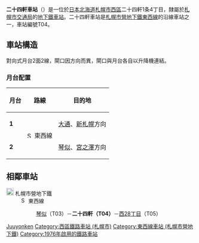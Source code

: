 {{NoteTA |G1=Railway |G2=Transport
|1=zh-cn:地铁; zh-hk:地鐵; zh-mo:地鐵; zh-sg:地铁; zh-tw:地下鐵;
|2=zh-hans:二十四轩站; zh-hk:二十四軒站; zh-tw:二十四軒車站;
}}
{{日本車站資訊
|公司色    = orange
|文字色  = 
|站名    = 二十四軒站
|圖片    = Nijuyonken-sta.jpg
|pxl    = 300px
|圖片說明= 4號出入口
|日文原名= 二十四軒
|平假名= にじゅうよんけん
|羅馬拼音= Nijūyonken
|前一站  = T03 [[琴似站_(札幌市營地下鐵)|琴似]]
|前一站距離   = 0.9
|後一站距離   = 1.2
|後一站  = [[西28丁目站|西28丁目]] T05
|電報略號= 
|車站編號 = {{車站編號c|orange|T04}}
|所屬公司= [[File:ST_Logo.svg|20px]] [[札幌市交通局|札幌市交通局]]
|所屬路線= [[File:Subway_SapporoTozai.svg|15px]] [[札幌市營地下鐵東西線|札幌市營地下鐵東西線]]
|距離  = 3.7
|起點站  = [[宮之澤站|宮之澤]]
|所在地  = [[札幌市|札幌市]][[西區_(札幌市)|西區]]{{link-ja|二十四軒|二十四軒}}1條4丁目
|車站構造  = [[地底車站|地底車站]]
|月台配置  = 2面2線
|啟用年月日= 1976年（[[昭和|昭和]]51年）6月10日
|廢站年月日= 
|乘客人數= 5,933
|統計年度= 2015年度
|轉車    =
|備註    = 
}}
'''二十四軒車站'''（{{jpn|j=二十四軒駅|hg=にじゅうよんけんえき|rm=Nijūyonken eki|f=y}}）是一位於[[日本|日本]][[北海道|北海道]][[札幌市|札幌市]][[西區_(札幌市)|西區]]二十四軒1条4丁目，隸屬於[[札幌市交通局|札幌市交通局]]的[[鐵路車站|地下鐵車站]]。二十四軒車站是[[札幌市營地下鐵東西線|札幌市營地下鐵東西線]]的沿線車站之一，車站編號T04。

== 車站構造 ==
對向式月台2面2線，閘口因方向而異，閘口與月台各自以升降機連結。
=== 月台配置 ===
{| class=wikitable
|-
!月台!!路線!!目的地
|-
|'''1'''
|rowspan=2|[[File:Subway_SapporoTozai.svg|15px]] 東西線
|[[大通站_(北海道)|大通]]、[[新札幌站_(札幌市營地下鐵)|新札幌]]方向
|-
|'''2'''
|[[琴似站_(札幌市營地下鐵)|琴似]]、[[宮之澤站|宮之澤]]方向
|}
== 相鄰車站 ==
; [[File:ST_Logo.svg|20px]] 札幌市營地下鐵
: [[File:Subway_SapporoTozai.svg|15px]] 東西線
:: [[琴似站_(札幌市營地下鐵)|琴似]]（T03）－'''二十四軒（T04）'''－[[西28丁目站|西28丁目]]（T05）

{{東西線 (札幌市營地下鐵)}}
{{japan-rail-stub}}
{{鐵路車站小作品}}
{{DEFAULTSORT:Nijuyonken}}
[[Category:日本鐵路車站_Ni|Juuyonken]]
[[Category:西區鐵路車站_(札幌市)|Category:西區鐵路車站 (札幌市)]]
[[Category:東西線車站_(札幌市營地下鐵)|Category:東西線車站 (札幌市營地下鐵)]]
[[Category:1976年啟用的鐵路車站|Category:1976年啟用的鐵路車站]]